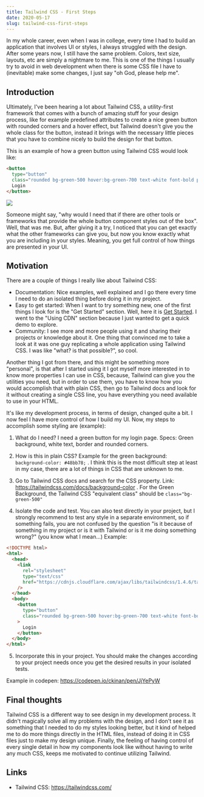 ```yaml
---
title: Tailwind CSS - First Steps
date: 2020-05-17
slug: tailwind-css-first-steps
---
```


In my whole career, even when I was in college, every time I had to build an application that involves UI or styles, I always struggled with the design. After some years now, I still have the same problem. Colors, text size, layouts, etc are simply a nightmare to me. This is one of the things I usually try to avoid in web development when there is some CSS file I have to (inevitable) make some changes, I just say "oh God, please help me".

## Introduction

Ultimately, I've been hearing a lot about Tailwind CSS, a utility-first framework that comes with a bunch of amazing stuff for your design process, like for example predefined attributes to create a nice green button with rounded corners and a hover effect, but Tailwind doesn't give you the whole class for the button, instead it brings with the necessary little pieces that you have to combine nicely to build the design for that button.

This is an example of how a green button using Tailwind CSS would look like:

```html
<button
  type="button"
  class="rounded bg-green-500 hover:bg-green-700 text-white font-bold py-2 px-4 border-solid border-2 border-green-600 m-5">
  Login
</button>
```

![](./images/0.png)

Someone might say, "why would I need that if there are other tools or frameworks that provide the whole button component styles out of the box". Well, that was me. But, after giving it a try, I noticed that you can get exactly what the other frameworks can give you, but now you know exactly what you are including in your styles. Meaning, you get full control of how things are presented in your UI.

## Motivation

There are a couple of things I really like about Tailwind CSS:

- Documentation: Nice examples, well explained and I go there every time I need to do an isolated thing before doing it in my project.
- Easy to get started: When I want to try something new, one of the first things I look for is the "Get Started" section. Well, here it is [Get Started](https://tailwindcss.com/docs/installation/). I went to the "Using CDN" section because I just wanted to get a quick demo to explore.
- Community: I see more and more people using it and sharing their projects or knowledge about it. One thing that convinced me to take a look at it was one guy replicating a whole application using Tailwind CSS. I was like "what? is that possible?", so cool.

Another thing I got from there, and this might be something more "personal", is that after I started using it I got myself more interested in to know more properties I can use in CSS, because, Tailwind can give you the utilities you need, but in order to use them, you have to know how you would accomplish that with plain CSS, then go to Tailwind docs and look for it without creating a single CSS line, you have everything you need available to use in your HTML.

It's like my development process, in terms of design, changed quite a bit. I now feel I have more control of how I build my UI. Now, my steps to accomplish some styling are (example):

1. What do I need? I need a green button for my login page. Specs: Green background, white text, border and rounded corners.

2. How is this in plain CSS? Example for the green background: `background-color: #48bb78;` . I think this is the most difficult step at least in my case, there are a lot of things in CSS that are unknown to me.

3. Go to Tailwind CSS docs and search for the CSS property. Link: https://tailwindcss.com/docs/background-color . For the Green Background, the Tailwind CSS "equivalent class" should be `class="bg-green-500"`

4. Isolate the code and test. You can also test directly in your project, but I strongly recommend to test any style in a separate environment, so if something fails, you are not confused by the question "is it because of something in my project or is it with Tailwind or is it me doing something wrong?" (you know what I mean...) Example:

```html
<!DOCTYPE html>
<html>
  <head>
    <link
      rel="stylesheet"
      type="text/css"
      href="https://cdnjs.cloudflare.com/ajax/libs/tailwindcss/1.4.6/tailwind.min.css"
    />
  </head>
  <body>
    <button
      type="button"
      class="rounded bg-green-500 hover:bg-green-700 text-white font-bold py-2 px-4 border-solid border-2 border-green-600 m-5"
    >
      Login
    </button>
  </body>
</html>
```

5. Incorporate this in your project. You should make the changes according to your project needs once you get the desired results in your isolated tests.

Example in codepen: https://codepen.io/ckinan/pen/JjYePyW

## Final thoughts

Tailwind CSS is a different way to see design in my development process. It didn't magically solve all my problems with the design, and I don't see it as something that I needed to do my styles looking better, but it kind of helped me to do more things directly in the HTML files, instead of doing it in CSS files just to make my design unique. Finally, the feeling of having control of every single detail in how my components look like without having to write any much CSS, keeps me motivated to continue utilizing Tailwind.

## Links

- Tailwind CSS: https://tailwindcss.com/

